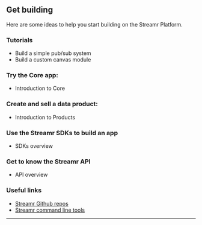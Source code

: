 
## Get building

Here are some ideas to help you start building on the Streamr Platform.

### Tutorials
- <Link to={`${links.docs.tutorials.root}#building-a-simple-pub-sub-system`}>Build a simple pub/sub system</Link>
- <Link to={`${links.docs.tutorials.root}#building-custom-canvas-module`}>Build a custom canvas module</Link>

### Try the Core app:
- <Link to={links.docs.core.root}>Introduction to Core</Link>

### Create and sell a data product:
- <Link to={links.docs.products.root}>Introduction to Products</Link>

### Use the Streamr SDKs to build an app
- <Link to={links.docs.SDKs.root}>SDKs overview</Link>

### Get to know the Streamr API
- <Link to={links.docs.api.root}>API overview</Link>

<h3 id="useful-links">Useful links</h3>

- <a href="https://github.com/streamr-dev" target="_blank">Streamr Github repos</a>
- <a href="https://github.com/streamr-dev/cli-tools" target="_blank">Streamr command line tools</a>

<hr />
